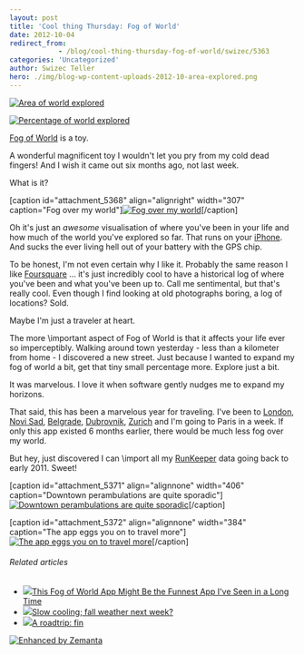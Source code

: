 ```yaml
---
layout: post
title: 'Cool thing Thursday: Fog of World'
date: 2012-10-04
redirect_from: 
            - /blog/cool-thing-thursday-fog-of-world/swizec/5363
categories: 'Uncategorized'
author: Swizec Teller
hero: ./img/blog-wp-content-uploads-2012-10-area-explored.png
---
```

[![Area of world explored](http://swizec.com/blog/wp-content/uploads/2012/10/area-explored.png "Area of world explored")](./img/blog-wp-content-uploads-2012-10-area-explored.png)



[![Percentage of world explored](http://swizec.com/blog/wp-content/uploads/2012/10/percentage-explored.png "Percentage of world explored")](./img/blog-wp-content-uploads-2012-10-percentage-explored.png)



[Fog of World](http://fogofworld.com) is a toy.



A wonderful magnificent toy I wouldn't let you pry from my cold dead fingers! And I wish it came out six months ago, not last week.



What is it?



\[caption id="attachment_5368" align="alignright" width="307" caption="Fog over my world"][![Fog over my world](http://swizec.com/blog/wp-content/uploads/2012/10/ljubljana-fog.png "Fog over my world")](./img/blog-wp-content-uploads-2012-10-ljubljana-fog.png)\[/caption]



Oh it's just an _awesome_ visualisation of where you've been in your life and how much of the world you've explored so far. That runs on your [iPhone](http://www.apple.com/iphone "iPhone"). And sucks the ever living hell out of your battery with the GPS chip.



To be honest, I'm not even certain why I like it. Probably the same reason I like [Foursquare](http://www.foursquare.com/ "Foursquare") ... it's just incredibly cool to have a historical log of where you've been and what you've been up to. Call me sentimental, but that's really cool. Even though I find looking at old photographs boring, a log of locations? Sold.



Maybe I'm just a traveler at heart.



The more \\important aspect of Fog of World is that it affects your life ever so imperceptibly. Walking around town yesterday - less than a kilometer from home - I discovered a new street. Just because I wanted to expand my fog of world a bit, get that tiny small percentage more. Explore just a bit.



It was marvelous. I love it when software gently nudges me to expand my horizons.



That said, this has been a marvelous year for traveling. I've been to [London](<http://maps.google.com/maps?ll=51.5072222222,-0.1275&spn=0.1,0.1&q=51.5072222222,-0.1275 (London)&t=h> "London"), [Novi Sad](<http://maps.google.com/maps?ll=45.25,19.85&spn=0.1,0.1&q=45.25,19.85 (Novi%20Sad)&t=h> "Novi Sad"), [Belgrade](<http://maps.google.com/maps?ll=44.8205555556,20.4622222222&spn=0.1,0.1&q=44.8205555556,20.4622222222 (Belgrade)&t=h> "Belgrade"), [Dubrovnik](http://whc.unesco.org/en/list/95 "Old City of Dubrovnik"), [Zurich](<http://maps.google.com/maps?ll=47.3666666667,8.55&spn=0.1,0.1&q=47.3666666667,8.55 (Zurich)&t=h> "Zurich") and I'm going to Paris in a week. If only this app existed 6 months earlier, there would be much less fog over my world.



But hey, just discovered I can \\import all my [RunKeeper](http://www.runkeeper.com/ "RunKeeper") data going back to early 2011. Sweet!



\[caption id="attachment_5371" align="alignnone" width="406" caption="Downtown perambulations are quite sporadic"][![Downtown perambulations are quite sporadic](http://swizec.com/blog/wp-content/uploads/2012/10/downtown-ljubljana-fog.png "Downtown perambulations are quite sporadic")](./img/blog-wp-content-uploads-2012-10-downtown-ljubljana-fog.png)\[/caption]



\[caption id="attachment_5372" align="alignnone" width="384" caption="The app eggs you on to travel more"][![The app eggs you on to travel more](http://swizec.com/blog/wp-content/uploads/2012/10/photo-3.png "The app eggs you on to travel more")](./img/blog-wp-content-uploads-2012-10-photo-3.png)\[/caption]

###### Related articles

- [![](http://i.zemanta.com/116068823_80_80.jpg)](http://www.gizmodo.co.uk/2012/10/this-fog-of-world-app-might-be-the-funnest-app-ive-seen-in-a-long-time/)[This Fog of World App Might Be the Funnest App I've Seen in a Long Time](http://www.gizmodo.co.uk/2012/10/this-fog-of-world-app-might-be-the-funnest-app-ive-seen-in-a-long-time/)
- [![](http://i.zemanta.com/116196619_80_80.jpg)](http://www.ocregister.com/news/inland-373439-weather-highs.html)[Slow cooling; fall weather next week?](http://www.ocregister.com/news/inland-373439-weather-highs.html)
- [![](http://i.zemanta.com/104877705_80_80.jpg)](http://swizec.com/blog/a-roadtrip-fin/swizec/4972)[A roadtrip: fin](http://swizec.com/blog/a-roadtrip-fin/swizec/4972)

[![Enhanced by Zemanta](http://img.zemanta.com/zemified_e.png?x-id=2cb8658c-ea3c-4051-b034-52ef0d0481f1)](http://www.zemanta.com/?px "Enhanced by Zemanta")